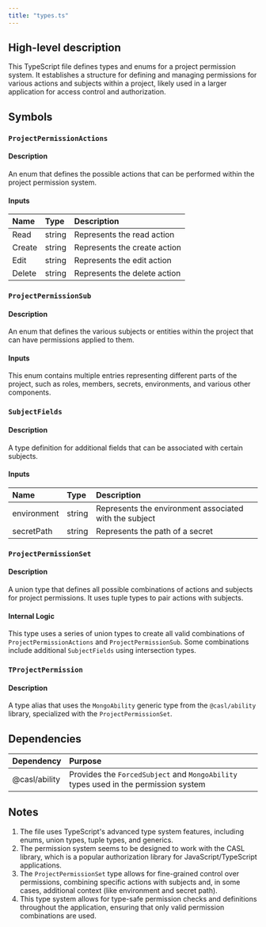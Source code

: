 ```yaml
---
title: "types.ts"
---
```


## High-level description
This TypeScript file defines types and enums for a project permission system. It establishes a structure for defining and managing permissions for various actions and subjects within a project, likely used in a larger application for access control and authorization.

## Symbols

### `ProjectPermissionActions`
#### Description
An enum that defines the possible actions that can be performed within the project permission system.

#### Inputs
| Name | Type | Description |
|:-----|:-----|:------------|
| Read | string | Represents the read action |
| Create | string | Represents the create action |
| Edit | string | Represents the edit action |
| Delete | string | Represents the delete action |

### `ProjectPermissionSub`
#### Description
An enum that defines the various subjects or entities within the project that can have permissions applied to them.

#### Inputs
This enum contains multiple entries representing different parts of the project, such as roles, members, secrets, environments, and various other components.

### `SubjectFields`
#### Description
A type definition for additional fields that can be associated with certain subjects.

#### Inputs
| Name | Type | Description |
|:-----|:-----|:------------|
| environment | string | Represents the environment associated with the subject |
| secretPath | string | Represents the path of a secret |

### `ProjectPermissionSet`
#### Description
A union type that defines all possible combinations of actions and subjects for project permissions. It uses tuple types to pair actions with subjects.

#### Internal Logic
This type uses a series of union types to create all valid combinations of `ProjectPermissionActions` and `ProjectPermissionSub`. Some combinations include additional `SubjectFields` using intersection types.

### `TProjectPermission`
#### Description
A type alias that uses the `MongoAbility` generic type from the `@casl/ability` library, specialized with the `ProjectPermissionSet`.

## Dependencies
| Dependency | Purpose |
|:-----------|:--------|
| @casl/ability | Provides the `ForcedSubject` and `MongoAbility` types used in the permission system |

## Notes
1. The file uses TypeScript's advanced type system features, including enums, union types, tuple types, and generics.
2. The permission system seems to be designed to work with the CASL library, which is a popular authorization library for JavaScript/TypeScript applications.
3. The `ProjectPermissionSet` type allows for fine-grained control over permissions, combining specific actions with subjects and, in some cases, additional context (like environment and secret path).
4. This type system allows for type-safe permission checks and definitions throughout the application, ensuring that only valid permission combinations are used.